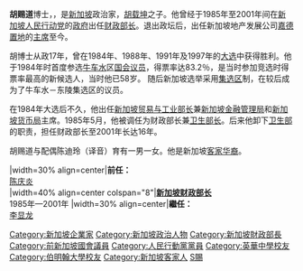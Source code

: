 '''胡赐道'''博士，{{BD|1926年|10月30日|catIdx=H胡}}，是[[新加坡|新加坡]]政治家，[[胡载坤|胡载坤]]之子。他曾经于1985年至2001年间在[[新加坡人民行动党|新加坡人民行动党]]的[[政府|政府]]出任[[财政部长|财政部长]]。退出政坛后，出任新加坡地产发展公司[[嘉德置地|嘉德置地]]的[[主席|主席]]至今。

胡博士从政17年，曾在1984年、1988年、1991年及1997年的[[大选|大选]]中获得胜利。他于1984年时首度参选[[牛车水|牛车水]]区[[国会议员|国会议员]]，得票率达83.2％，是当时参加竞选时得票率最高的新候选人，当时他已58岁。 随后新加坡选举采用[[集选区|集选区]]制，在较后成为了牛车水－东陵集选区的议员。

在1984年大选后不久，他出任[[新加坡贸易与工业部长|新加坡贸易与工业部长]]兼[[新加坡金融管理局|新加坡金融管理局]]和[[新加坡货币局|新加坡货币局]]主席。1985年5月，他被调任为财政部长兼[[卫生部长|卫生部长]]。后来他卸下[[卫生部|卫生部]]的职责，担任财政部长至2001年长达16年。

胡赐道与配偶陈迪玲（译音）育有一男一女。他是新加坡[[客家|客家]][[华裔|华裔]]。



{{start box}}
|width=30% align=center|'''前任：'''<br>[[陈庆炎|陈庆炎]]<br>
|width=40% align=center colspan="8"|'''[[新加坡财政部长|新加坡财政部长]]'''<br>1985年—2001年
|width=30% align=center|'''繼任：'''<br>[[李显龙|李显龙]]
{{end box}}

{{DEFAULTSORT:Hu胡}}
[[Category:新加坡企業家|Category:新加坡企業家]]
[[Category:新加坡政治人物|Category:新加坡政治人物]]
[[Category:新加坡財政部長|Category:新加坡財政部長]]
[[Category:前新加坡國會議員|Category:前新加坡國會議員]]
[[Category:人民行動黨黨員|Category:人民行動黨黨員]]
[[Category:英華中學校友|Category:英華中學校友]]
[[Category:伯明翰大學校友|Category:伯明翰大學校友]]
[[Category:新加坡客家人|Category:新加坡客家人]]
[[Category:胡姓|S賜]]